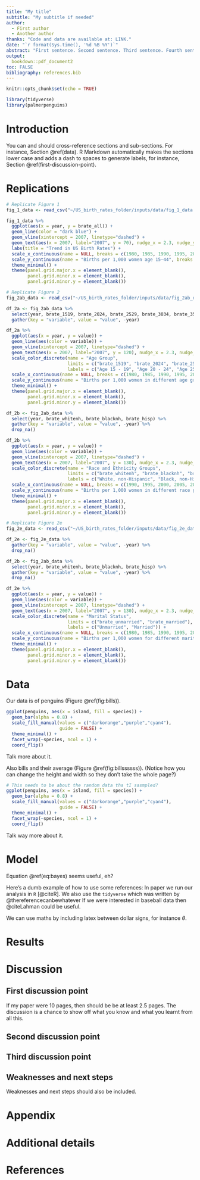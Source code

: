 ```yaml
---
title: "My title"
subtitle: "My subtitle if needed"
author: 
  - First author
  - Another author
thanks: "Code and data are available at: LINK."
date: "`r format(Sys.time(), '%d %B %Y')`"
abstract: "First sentence. Second sentence. Third sentence. Fourth sentence."
output:
  bookdown::pdf_document2
toc: FALSE
bibliography: references.bib
---
```


```r
knitr::opts_chunk$set(echo = TRUE)

library(tidyverse)
library(palmerpenguins)
```

# Introduction

You can and should cross-reference sections and sub-sections. For instance, Section \@ref(data). R Markdown automatically makes the sections lower case and adds a dash to spaces to generate labels, for instance, Section \@ref(first-discussion-point). 

\newpage
# Replications
```r
# Replicate Figure 1
fig_1_data <- read_csv("~/US_birth_rates_folder/inputs/data/fig_1_data.csv")
```

```r
fig_1_data %>%
  ggplot(aes(x = year, y = brate_all)) +
  geom_line(color = "dark blue") +
  geom_vline(xintercept = 2007, linetype="dashed") +
  geom_text(aes(x = 2007, label="2007", y = 70), nudge_x = 2.3, nudge_y = 1.5)+
  labs(title = "Trend in US Birth Rates") +
  scale_x_continuous(name = NULL, breaks = c(1980, 1985, 1990, 1995, 2000, 2005, 2010, 2015, 2020)) +
  scale_y_continuous(name = "Births per 1,000 women age 15–44", breaks = c(50, 55, 60, 65, 70, 75, 80), limits = c(50, 80)) +
  theme_minimal() +
  theme(panel.grid.major.x = element_blank(),
        panel.grid.minor.x = element_blank(),
        panel.grid.minor.y = element_blank())
```

```r
# Replicate Figure 2
fig_2ab_data <- read_csv("~/US_birth_rates_folder/inputs/data/fig_2ab_data.csv")
```
```r
df_2a <- fig_2ab_data %>%
  select(year, brate_1519, brate_2024, brate_2529, brate_3034, brate_3539, brate_4044) %>%
  gather(key = "variable", value = "value", -year)
```


```r
df_2a %>%
  ggplot(aes(x = year, y = value)) + 
  geom_line(aes(color = variable)) +
  geom_vline(xintercept = 2007, linetype="dashed") +
  geom_text(aes(x = 2007, label="2007", y = 120), nudge_x = 2.3, nudge_y = 1.5) + labs(title = "a: Five-year age group") +
  scale_color_discrete(name = "Age Group",
                       limits = c("brate_1519", "brate_2024", "brate_2529", "brate_3034", "brate_3539", "brate_4044"),
                       labels = c("Age 15 - 19", "Age 20 - 24", "Age 25 - 29", "Age 30 - 34", "Age 35 - 39", "Age 40 - 44")) +
  scale_x_continuous(name = NULL, breaks = c(1980, 1985, 1990, 1995, 2000, 2005, 2010, 2015, 2020)) +
  scale_y_continuous(name = "Births per 1,000 women in different age groups", breaks = c(0, 20, 40, 60, 80, 100, 120, 140), limits = c(0, 140)) +
  theme_minimal() +
  theme(panel.grid.major.x = element_blank(),
        panel.grid.minor.x = element_blank(),
        panel.grid.minor.y = element_blank())
```

```r
df_2b <- fig_2ab_data %>%
  select(year, brate_whitenh, brate_blacknh, brate_hisp) %>%
  gather(key = "variable", value = "value", -year) %>%
  drop_na()
```

```r
df_2b %>%
  ggplot(aes(x = year, y = value)) + 
  geom_line(aes(color = variable)) +
  geom_vline(xintercept = 2007, linetype="dashed") +
  geom_text(aes(x = 2007, label="2007", y = 130), nudge_x = 2.3, nudge_y = 1.5) + labs(title = "b: Race and ethnicity (ages 15 - 44)") +
  scale_color_discrete(name = "Race and Ethnicity Groups",
                       limits = c("brate_whitenh", "brate_blacknh", "brate_hisp"),
                       labels = c("White, non-Hispanic", "Black, non-Hispanic", "Hispanic")) +
  scale_x_continuous(name = NULL, breaks = c(1990, 1995, 2000, 2005, 2010, 2015, 2020)) +
  scale_y_continuous(name = "Births per 1,000 women in different race groups", breaks = c(0, 20, 40, 60, 80, 100, 120, 140), limits = c(0, 140)) +
  theme_minimal() +
  theme(panel.grid.major.x = element_blank(),
        panel.grid.minor.x = element_blank(),
        panel.grid.minor.y = element_blank())
```

```r
# Replicate Figure 2e
fig_2e_data <- read_csv("~/US_birth_rates_folder/inputs/data/fig_2e_data.csv")
```


```r
df_2e <- fig_2e_data %>%
  gather(key = "variable", value = "value", -year) %>%
  drop_na()
```

```r
df_2b <- fig_2ab_data %>%
  select(year, brate_whitenh, brate_blacknh, brate_hisp) %>%
  gather(key = "variable", value = "value", -year) %>%
  drop_na()
```

```r
df_2e %>%
  ggplot(aes(x = year, y = value)) + 
  geom_line(aes(color = variable)) +
  geom_vline(xintercept = 2007, linetype="dashed") +
  geom_text(aes(x = 2007, label="2007", y = 130), nudge_x = 2.3, nudge_y = 1.5) + labs(title = "e: Marital status (ages 15 - 44)") +
  scale_color_discrete(name = "Marital Status",
                       limits = c("brate_unmarried", "brate_married"),
                       labels = c("Unmarried", "Married")) +
  scale_x_continuous(name = NULL, breaks = c(1980, 1985, 1990, 1995, 2000, 2005, 2010, 2015, 2020)) +
  scale_y_continuous(name = "Births per 1,000 women for different marital status", breaks = c(0, 20, 40, 60, 80, 100, 120, 140), limits = c(0, 140)) +
  theme_minimal() +
  theme(panel.grid.major.x = element_blank(),
        panel.grid.minor.x = element_blank(),
        panel.grid.minor.y = element_blank())
```

\newpage

# Data

Our data is of penguins (Figure \@ref(fig:bills)).

```r
ggplot(penguins, aes(x = island, fill = species)) +
  geom_bar(alpha = 0.8) +
  scale_fill_manual(values = c("darkorange","purple","cyan4"),
                    guide = FALSE) +
  theme_minimal() +
  facet_wrap(~species, ncol = 1) +
  coord_flip()
```

Talk more about it.

Also bills and their average (Figure \@ref(fig:billssssss)). (Notice how you can change the height and width so they don't take the whole page?)

```r

# This needs to be about the random data tha tI sasmpled?
ggplot(penguins, aes(x = island, fill = species)) +
  geom_bar(alpha = 0.8) +
  scale_fill_manual(values = c("darkorange","purple","cyan4"),
                    guide = FALSE) +
  theme_minimal() +
  facet_wrap(~species, ncol = 1) +
  coord_flip()
```

Talk way more about it. 



# Model

\begin{equation}
Pr(\theta | y) = \frac{Pr(y | \theta) Pr(\theta)}{Pr(y)}  (\#eq:bayes)
\end{equation}

Equation \@ref(eq:bayes) seems useful, eh?

Here's a dumb example of how to use some references: In paper we run our analysis in `R` [@citeR]. We also use the `tidyverse` which was written by @thereferencecanbewhatever If we were interested in baseball data then @citeLahman could be useful. 

We can use maths by including latex between dollar signs, for instance $\theta$.


# Results

# Discussion

## First discussion point

If my paper were 10 pages, then should be be at least 2.5 pages. The discussion is a chance to show off what you know and what you learnt from all this. 

## Second discussion point

## Third discussion point

## Weaknesses and next steps

Weaknesses and next steps should also be included.

\newpage

\appendix

# Appendix {-}


# Additional details


\newpage


# References


